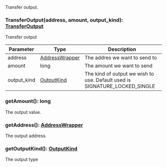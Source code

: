 Transfer output.

### TransferOutput(address, amount, output_kind): [TransferOutput](#transferoutput)

Transfer output

| Parameter       | Type |  Description |
| --------------- | -------- | -------- |
| address | [AddressWrapper](#addresswrapper) |  The addres we want to send to |
| amount | long |  The amount we want to send |
| output_kind | [OutputKind](#outputkind) |  The kind of output we wish to use. Default used is SIGNATURE_LOCKED_SINGLE |

### getAmount(): long

The output value.

### getAddress(): [AddressWrapper](#addresswrapper)

The output address.

### getOutputKind(): [OutputKind](#outputkind)

The output type
